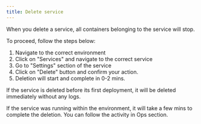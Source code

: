 ```yaml
---
title: Delete service
---
```


When you delete a service, all containers belonging to the service will stop.

To proceed, follow the steps below:

1. Navigate to the correct environment
2. Click on "Services" and navigate to the correct service
3. Go to "Settings" section of the service
4. Click on "Delete" button and confirm your action.
5. Deletion will start and complete in 0-2 mins.

If the service is deleted before its first deployment, it will be deleted immediately without any logs.

If the service was running within the environment, it will take a few mins to complete the deletion. You can follow the
activity in Ops section.
